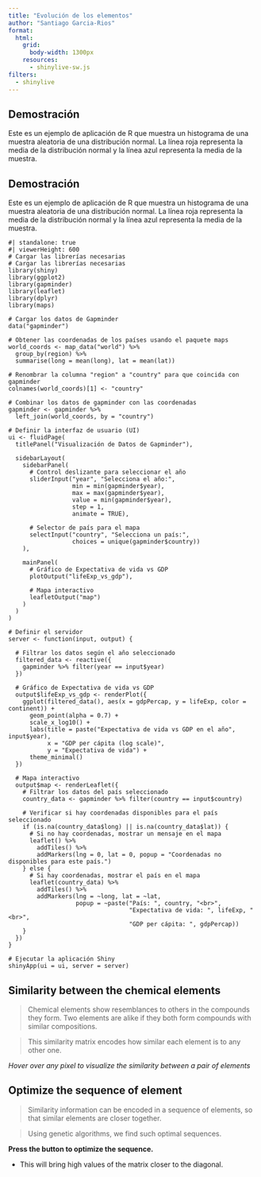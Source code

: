 ```yaml
---
title: "Evolución de los elementos"
author: "Santiago Garcia-Rios"
format:
  html:
    grid: 
      body-width: 1300px
    resources: 
      - shinylive-sw.js
filters:
  - shinylive
---
```


## Demostración

Este es un ejemplo de aplicación de R que muestra un histograma de una muestra aleatoria de una distribución normal. La línea roja representa la media de la distribución normal y la línea azul representa la media de la muestra.



## Demostración

Este es un ejemplo de aplicación de R que muestra un histograma de una muestra aleatoria de una distribución normal. La línea roja representa la media de la distribución normal y la línea azul representa la media de la muestra.

```shinylive-r
#| standalone: true
#| viewerHeight: 600
# Cargar las librerías necesarias
# Cargar las librerías necesarias
library(shiny)
library(ggplot2)
library(gapminder)
library(leaflet)
library(dplyr)
library(maps)

# Cargar los datos de Gapminder
data("gapminder")

# Obtener las coordenadas de los países usando el paquete maps
world_coords <- map_data("world") %>%
  group_by(region) %>%
  summarise(long = mean(long), lat = mean(lat))

# Renombrar la columna "region" a "country" para que coincida con gapminder
colnames(world_coords)[1] <- "country"

# Combinar los datos de gapminder con las coordenadas
gapminder <- gapminder %>%
  left_join(world_coords, by = "country")

# Definir la interfaz de usuario (UI)
ui <- fluidPage(
  titlePanel("Visualización de Datos de Gapminder"),
  
  sidebarLayout(
    sidebarPanel(
      # Control deslizante para seleccionar el año
      sliderInput("year", "Selecciona el año:", 
                  min = min(gapminder$year), 
                  max = max(gapminder$year), 
                  value = min(gapminder$year), 
                  step = 1, 
                  animate = TRUE),
      
      # Selector de país para el mapa
      selectInput("country", "Selecciona un país:", 
                  choices = unique(gapminder$country))
    ),
    
    mainPanel(
      # Gráfico de Expectativa de vida vs GDP
      plotOutput("lifeExp_vs_gdp"),
      
      # Mapa interactivo
      leafletOutput("map")
    )
  )
)

# Definir el servidor
server <- function(input, output) {
  
  # Filtrar los datos según el año seleccionado
  filtered_data <- reactive({
    gapminder %>% filter(year == input$year)
  })
  
  # Gráfico de Expectativa de vida vs GDP
  output$lifeExp_vs_gdp <- renderPlot({
    ggplot(filtered_data(), aes(x = gdpPercap, y = lifeExp, color = continent)) +
      geom_point(alpha = 0.7) +
      scale_x_log10() +
      labs(title = paste("Expectativa de vida vs GDP en el año", input$year),
           x = "GDP per cápita (log scale)",
           y = "Expectativa de vida") +
      theme_minimal()
  })
  
  # Mapa interactivo
  output$map <- renderLeaflet({
    # Filtrar los datos del país seleccionado
    country_data <- gapminder %>% filter(country == input$country)
    
    # Verificar si hay coordenadas disponibles para el país seleccionado
    if (is.na(country_data$long) || is.na(country_data$lat)) {
      # Si no hay coordenadas, mostrar un mensaje en el mapa
      leaflet() %>%
        addTiles() %>%
        addMarkers(lng = 0, lat = 0, popup = "Coordenadas no disponibles para este país.")
    } else {
      # Si hay coordenadas, mostrar el país en el mapa
      leaflet(country_data) %>%
        addTiles() %>%
        addMarkers(lng = ~long, lat = ~lat, 
                   popup = ~paste("País: ", country, "<br>",
                                  "Expectativa de vida: ", lifeExp, "<br>",
                                  "GDP per cápita: ", gdpPercap))
    }
  })
}

# Ejecutar la aplicación Shiny
shinyApp(ui = ui, server = server)
```



::: {.panel-tabset}
## Similarity between the chemical elements

> Chemical elements show resemblances to others in the compounds they form. Two elements are alike if they both form compounds with similar compositions.

> This similarity matrix encodes how similar each element is to any other one.

*Hover over any pixel to visualize the similarity between a pair of elements*


## Optimize the sequence of element

> Similarity information can be encoded in a sequence of elements, so that similar elements are closer together.

> Using genetic algorithms, we find such optimal sequences.

**Press the button to optimize the sequence.**

- This will bring high values of the matrix closer to the diagonal.

:::



